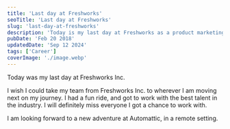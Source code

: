 ```yaml
---
title: 'Last day at Freshworks'
seoTitle: 'Last day at Freshworks'
slug: 'last-day-at-freshworks'
description: 'Today is my last day at Freshworks as a product marketing analyst. I am looking forward to a new adventure at Automattic.'
pubDate: 'Feb 20 2018'
updatedDate: 'Sep 12 2024'
tags: ['Career']
coverImage: './image.webp'
---
```


Today was my last day at Freshworks Inc.

I wish I could take my team from Freshworks Inc. to wherever I am moving next on my journey. I had a fun ride, and got to work with the best talent in the industry. I will definitely miss everyone I got a chance to work with.

I am looking forward to a new adventure at Automattic, in a remote setting.
